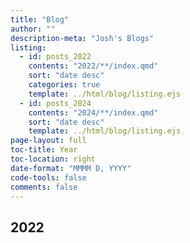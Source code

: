 ```yaml
---
title: "Blog"
author: ""
description-meta: "Josh's Blogs"
listing:
  - id: posts_2022
    contents: "2022/**/index.qmd"
    sort: "date desc"
    categories: true
    template: ../html/blog/listing.ejs
  - id: posts_2024
    contents: "2024/**/index.qmd"
    sort: "date desc"
    template: ../html/blog/listing.ejs
page-layout: full
toc-title: Year
toc-location: right
date-format: "MMMM D, YYYY"
code-tools: false
comments: false
---
```


## 2022

:::{#posts_2022}
:::


:::{#posts_2024}
:::
